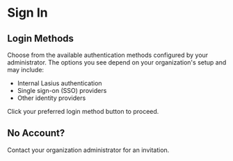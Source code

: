 # Sign In

## Login Methods

Choose from the available authentication methods configured by your administrator. The options you see depend on your organization's setup and may include:

- Internal Lasius authentication
- Single sign-on (SSO) providers
- Other identity providers

Click your preferred login method button to proceed.

## No Account?

Contact your organization administrator for an invitation.